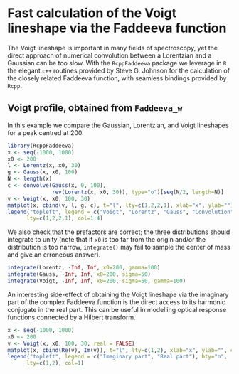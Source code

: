 Fast calculation of the Voigt lineshape via the Faddeeva function
=================================================================
<!-- 
%\VignetteEngine{knitr::rmarkdown}
%\VignetteIndexEntry{voigt}
-->
The Voigt lineshape is important in many fields of spectroscopy, yet the direct approach of numerical convolution between a Lorentzian and a Gaussian can be too slow. With the `RcppFaddeeva` package we leverage in `R` the elegant `c++` routines provided by Steve G. Johnson for the calculation of the closely related Faddeeva function, with seamless bindings provided by `Rcpp`. 

## Voigt profile, obtained from `Faddeeva_w`

In this example we compare the Gaussian, Lorentzian, and Voigt lineshapes for a peak centred at 200.
```r
library(RcppFaddeeva)
x <- seq(-1000, 1000)
x0 <- 200
l <- Lorentz(x, x0, 30)
g <- Gauss(x, x0, 100)
N <- length(x)
c <- convolve(Gauss(x, 0, 100), 
              rev(Lorentz(x, x0, 30)), type="o")[seq(N/2, length=N)]
v <- Voigt(x, x0, 100, 30)
matplot(x, cbind(v, l, g, c), t="l", lty=c(1,2,2,1), xlab="x", ylab="")
legend("topleft", legend = c("Voigt", "Lorentz", "Gauss", "Convolution"), bty="n",
      lty=c(1,2,2,1), col=1:4)
```

We also check that the prefactors are correct; the three distributions should integrate to unity (note that if `x0` is too far from the origin and/or the distribution is too narrow, `integrate()` may fail to sample the center of mass and give an erroneous answer).

```r
integrate(Lorentz, -Inf, Inf, x0=200, gamma=100)
integrate(Gauss, -Inf, Inf, x0=200, sigma=50)
integrate(Voigt, -Inf, Inf, x0=200, sigma=50, gamma=100)
```

An interesting side-effect of obtaining the Voigt lineshape via the imaginary part of the complex Faddeeva function is the direct access to its harmonic conjugate in the real part. This can be useful in modelling optical response functions connected by a Hilbert transform.

```r
x <- seq(-1000, 1000)
x0 <- 200
v <- Voigt(x, x0, 100, 30, real = FALSE)
matplot(x, cbind(Re(v), Im(v)), t="l", lty=c(1,2), xlab="x", ylab="", col=1)
legend("topleft", legend = c("Imaginary part", "Real part"), bty="n",
      lty=c(1,2), col=1)
```
